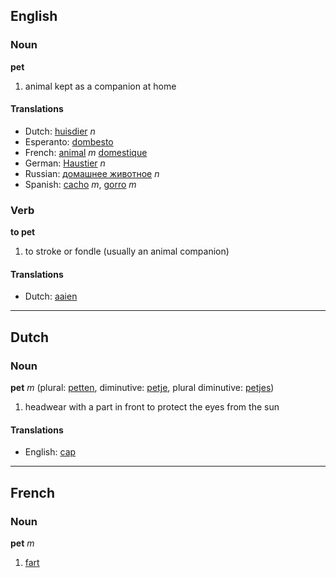 ==English==
===Noun===
'''pet'''

#animal kept as a companion at home

====Translations====
*Dutch: [[huisdier]] ''n''
*Esperanto: [[dombesto]]
*French: [[animal]] ''m'' [[domestique]]
*German: [[Haustier]] ''n''
*Russian: [[домашнее животное]] ''n''
*Spanish: [[cacho]] ''m'', [[gorro]] ''m''


===Verb===
'''to pet'''

#to stroke or fondle (usually an animal companion)

====Translations====
*Dutch: [[aaien]]

----
==Dutch==
===Noun===
'''pet''' ''m'' (plural: [[petten]], diminutive: [[petje]], plural diminutive:  [[petjes]])

# headwear with a part in front to protect the eyes from the sun

====Translations====
*English: [[cap]]
----

==French==
===Noun===
'''pet''' ''m''

# [[fart]]